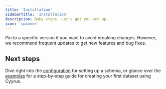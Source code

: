 ```yaml
---
title: 'Installation'
sidebarTitle: 'Installation'
description: Baby steps. Let's get you set up.
icon: 'spinner'
---
```


<Card title="Cyyrus is under active development" icon="excavator" iconType="duotone">
Pin to a specific version if you want to avoid breaking changes.
However, we recommend frequent updates to get new features and bug fixes.
</Card>


<Installation />

## Next steps

Dive right into the [configuration](/quickstart/library/configuration) for setting up a schema, or glance over the [examples](https://github.com/wizenheimer/cyyrus/examples) for a step-by-step guide for creating your first dataset using Cyyrus.